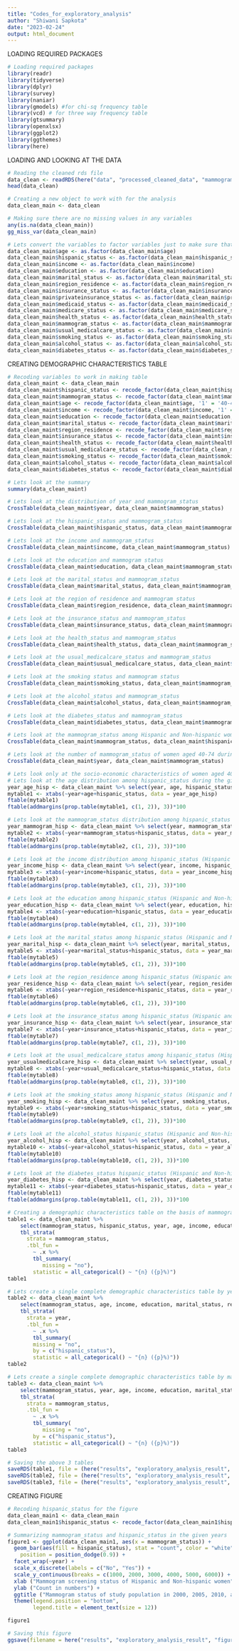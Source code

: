 ```yaml
---
title: "Codes_for_exploratory_analysis"
author: "Shiwani Sapkota"
date: "2023-02-24"
output: html_document
---
```


LOADING REQUIRED PACKAGES

```r
# Loading required packages
library(readr)
library(tidyverse)
library(dplyr)
library(survey)
library(naniar)
library(gmodels) #for chi-sq frequency table
library(vcd) # for three way frequency table
library(gtsummary)
library(openxlsx)
library(ggplot2)
library(ggthemes)
library(here)
```

LOADING AND LOOKING AT THE DATA

```r
# Reading the cleaned rds file
data_clean <- readRDS(here("data", "processed_cleaned_data", "mammogram_ses_clean.rds"))
head(data_clean)

# Creating a new object to work with for the analysis
data_clean_main <- data_clean

# Making sure there are no missing values in any variables
any(is.na(data_clean_main))
gg_miss_var(data_clean_main)

# Lets convert the variables to factor variables just to make sure that they are not treated as continuous variables in our analysis
data_clean_main$age <- as.factor(data_clean_main$age)
data_clean_main$hispanic_status <- as.factor(data_clean_main$hispanic_status)
data_clean_main$income <- as.factor(data_clean_main$income)
data_clean_main$education <- as.factor(data_clean_main$education)
data_clean_main$marital_status <- as.factor(data_clean_main$marital_status)
data_clean_main$region_residence <- as.factor(data_clean_main$region_residence)
data_clean_main$insurance_status <- as.factor(data_clean_main$insurance_status)
data_clean_main$privateinsurance_status <- as.factor(data_clean_main$privateinsurance_status)
data_clean_main$medicaid_status <- as.factor(data_clean_main$medicaid_status)
data_clean_main$medicare_status <- as.factor(data_clean_main$medicare_status)
data_clean_main$health_status <- as.factor(data_clean_main$health_status)
data_clean_main$mammogram_status <- as.factor(data_clean_main$mammogram_status)
data_clean_main$usual_medicalcare_status <- as.factor(data_clean_main$usual_medicalcare_status)
data_clean_main$smoking_status <- as.factor(data_clean_main$smoking_status)
data_clean_main$alcohol_status <- as.factor(data_clean_main$alcohol_status)
data_clean_main$diabetes_status <- as.factor(data_clean_main$diabetes_status)
```

CREATING DEMOGRAPHIC CHARACTERISTICS TABLE

```r
# Recoding variables to work in making table
data_clean_maint <- data_clean_main
data_clean_maint$hispanic_status <- recode_factor(data_clean_maint$hispanic_status, '1' = 'non-hispanic', '2' = 'hispanic')
data_clean_maint$mammogram_status <- recode_factor(data_clean_maint$mammogram_status, '0' = 'No', '1' = 'Yes')
data_clean_maint$age <- recode_factor(data_clean_maint$age, '1' = '40-44 years', '2' = '45-49 years', '3' = '50-54 years', '4' = '55-59 years', '5' = '60-64 years', '6' = '65-69 years', '7' = '70-74 years')
data_clean_maint$income <- recode_factor(data_clean_maint$income, '1' = 'at or above poverty threshold', '2' = 'below poverty threshold')
data_clean_maint$education <- recode_factor(data_clean_maint$education, '1' = 'never attended/kindergarten only', '2' = 'less than high school', '3' = 'high school', '4' = 'some college or Associate degree', '5' = 'bachelor degree and higher')
data_clean_maint$marital_status <- recode_factor(data_clean_maint$marital_status, '0' = 'never married', '1' = 'married', '2' = 'single (separated/widowed/divorced)', '3' = 'living with partner')
data_clean_maint$region_residence <- recode_factor(data_clean_maint$region_residence, '1' = 'northeast', '2' = 'north central/midwest', '3' = 'south', '4' = 'west')
data_clean_maint$insurance_status <- recode_factor(data_clean_maint$insurance_status, '0' = 'no coverage', '1' = 'coverage')
data_clean_maint$health_status <- recode_factor(data_clean_maint$health_status, '1' = 'excellent/very good/good', '2' = 'fair/poor')
data_clean_maint$usual_medicalcare_status <- recode_factor(data_clean_maint$usual_medicalcare_status, '0' = 'no place', '1' = 'usual place')
data_clean_maint$smoking_status <- recode_factor(data_clean_maint$smoking_status, '0' = 'never', '1' = 'current', '2' = 'former')
data_clean_maint$alcohol_status <- recode_factor(data_clean_maint$alcohol_status, '0' = 'never', '1' = 'current', '2' = 'former')
data_clean_maint$diabetes_status <- recode_factor(data_clean_maint$diabetes_status, '0' = 'no', '1' = 'yes')

# Lets look at the summary
summary(data_clean_maint)

# Lets look at the distribution of year and mammogram_status
CrossTable(data_clean_maint$year, data_clean_maint$mammogram_status)

# Lets look at the hispanic_status and mammogram_status
CrossTable(data_clean_maint$hispanic_status, data_clean_maint$mammogram_status)

# Lets look at the income and mammogram_status
CrossTable(data_clean_maint$income, data_clean_maint$mammogram_status)

# Lets look at the education and mammogram status
CrossTable(data_clean_maint$education, data_clean_maint$mammogram_status)

# Lets look at the marital_status and mammogram_status
CrossTable(data_clean_maint$marital_status, data_clean_maint$mammogram_status)

# Lets look at the region of residence and mammogram status
CrossTable(data_clean_maint$region_residence, data_clean_maint$mammogram_status)

# Lets look at the insurance_status and mammogram_status
CrossTable(data_clean_maint$insurance_status, data_clean_maint$mammogram_status)

# Lets look at the health_status and mammogram_status
CrossTable(data_clean_maint$health_status, data_clean_maint$mammogram_status)

# Lets look at the usual_medicalcare_status and mammogram_status
CrossTable(data_clean_maint$usual_medicalcare_status, data_clean_maint$mammogram_status)

# Lets look at the smoking status and mammogram status
CrossTable(data_clean_maint$smoking_status, data_clean_maint$mammogram_status)

# Lets look at the alcohol_status and mammogram_status
CrossTable(data_clean_maint$alcohol_status, data_clean_maint$mammogram_status)

# Lets look at the diabetes_status and mammogram_status
CrossTable(data_clean_maint$diabetes_status, data_clean_maint$mammogram_status)

# Lets look at the mammogram_status among Hispanic and Non-hispanic women (hispanic_status)
CrossTable(data_clean_maint$mammogram_status, data_clean_maint$hispanic_status)

# Lets look at the number of mammogram_status of women aged 40-74 during the years
CrossTable(data_clean_maint$year, data_clean_maint$mammogram_status)

# Lets look only at the socio-economic characteristics of women aged 40-64 by hispanic_status for different years
# Lets look at the age distribution among hispanic_status during the given years
year_age_hisp <- data_clean_maint %>% select(year, age, hispanic_status)
mytable1 <- xtabs(~year+age+hispanic_status, data = year_age_hisp)
ftable(mytable1)
ftable(addmargins(prop.table(mytable1, c(1, 2)), 3))*100

# Lets look at the mammogram_status distribution among hispanic_status (Hispanic and Non-hispanic women) during the given years
year_mammogram_hisp <- data_clean_maint %>% select(year, mammogram_status, hispanic_status)
mytable2 <- xtabs(~year+mammogram_status+hispanic_status, data = year_mammogram_hisp)
ftable(mytable2)
ftable(addmargins(prop.table(mytable2, c(1, 2)), 3))*100

# Lets look at the income distribution among hispanic_status (Hispanic and Non-hispanic women) during the given years
year_income_hisp <- data_clean_maint %>% select(year, income, hispanic_status)
mytable3 <- xtabs(~year+income+hispanic_status, data = year_income_hisp)
ftable(mytable3)
ftable(addmargins(prop.table(mytable3, c(1, 2)), 3))*100

# Lets look at the education among hispanic_status (Hispanic and Non-hispanic women) during the given years
year_education_hisp <- data_clean_maint %>% select(year, education, hispanic_status)
mytable4 <- xtabs(~year+education+hispanic_status, data = year_education_hisp)
ftable(mytable4)
ftable(addmargins(prop.table(mytable4, c(1, 2)), 3))*100

# Lets look at the marital_status among hispanic_status (Hispanic and Non-hispanic women) during the given years
year_marital_hisp <- data_clean_maint %>% select(year, marital_status, hispanic_status)
mytable5 <- xtabs(~year+marital_status+hispanic_status, data = year_marital_hisp)
ftable(mytable5)
ftable(addmargins(prop.table(mytable5, c(1, 2)), 3))*100

# Lets look at the region_residence among hispanic_status (Hispanic and Non-hispanic women during the given years)
year_residence_hisp <- data_clean_maint %>% select(year, region_residence, hispanic_status)
mytable6 <- xtabs(~year+region_residence+hispanic_status, data = year_residence_hisp)
ftable(mytable6)
ftable(addmargins(prop.table(mytable6, c(1, 2)), 3))*100

# Lets look at the insurance_status among hispanic_status (Hispanic and Non-hispanic women) during the given years
year_insurance_hisp <- data_clean_maint %>% select(year, insurance_status, hispanic_status)
mytable7 <- xtabs(~year+insurance_status+hispanic_status, data = year_insurance_hisp)
ftable(mytable7)
ftable(addmargins(prop.table(mytable7, c(1, 2)), 3))*100

# Lets look at the usual_medicalcare_status among hispanic_status (Hispanic and Non-hispanic women) during the given years
year_usualmedicalcare_hisp <- data_clean_maint %>% select(year, usual_medicalcare_status, hispanic_status)
mytable8 <- xtabs(~year+usual_medicalcare_status+hispanic_status, data = year_usualmedicalcare_hisp)
ftable(mytable8)
ftable(addmargins(prop.table(mytable8, c(1, 2)), 3))*100

# Lets look at the smoking_status among hispanic_status (Hispanic and Non-hispanic women) during the given years
year_smoking_hisp <- data_clean_maint %>% select(year, smoking_status, hispanic_status)
mytable9 <- xtabs(~year+smoking_status+hispanic_status, data = year_smoking_hisp)
ftable(mytable9)
ftable(addmargins(prop.table(mytable9, c(1, 2)), 3))*100

# Lets look at the alcohol_status hispanic_status (Hispanic and Non-hispanic women) during the given years
year_alcohol_hisp <- data_clean_maint %>% select(year, alcohol_status, hispanic_status)
mytable10 <- xtabs(~year+alcohol_status+hispanic_status, data = year_alcohol_hisp)
ftable(mytable10)
ftable(addmargins(prop.table(mytable10, c(1, 2)), 3))*100

# Lets look at the diabetes_status hispanic_status (Hispanic and Non-hispanic women) during the given years
year_diabetes_hisp <- data_clean_maint %>% select(year, diabetes_status, hispanic_status)
mytable11 <- xtabs(~year+diabetes_status+hispanic_status, data = year_diabetes_hisp)
ftable(mytable11)
ftable(addmargins(prop.table(mytable11, c(1, 2)), 3))*100

# Creating a demographic characteristics table on the basis of mammogram_status
table1 <- data_clean_maint %>% 
    select(mammogram_status, hispanic_status, year, age, income, education, marital_status, region_residence, insurance_status, health_status, usual_medicalcare_status, smoking_status, alcohol_status, diabetes_status) %>%
    tbl_strata(
      strata = mammogram_status,
      .tbl_fun = 
        ~ .x %>%
        tbl_summary(
           missing = "no"),
        statistic = all_categorical() ~ "{n} ({p}%)")
table1

# Lets create a single complete demographic characteristics table by year and hispanic_status of women
table2 <- data_clean_maint %>% 
    select(mammogram_status, age, income, education, marital_status, region_residence, insurance_status, health_status, usual_medicalcare_status, smoking_status, alcohol_status, diabetes_status, year, hispanic_status) %>%
    tbl_strata(
      strata = year,
      .tbl_fun = 
        ~ .x %>%
        tbl_summary(
        missing = "no",
        by = c("hispanic_status"),
        statistic = all_categorical() ~ "{n} ({p}%)"))
table2

# Lets create a single complete demographic characteristics table by mammogram_status and hispanic_status of women
table3 <- data_clean_maint %>% 
    select(mammogram_status, year, age, income, education, marital_status, region_residence, insurance_status, health_status, usual_medicalcare_status, smoking_status, alcohol_status, diabetes_status, hispanic_status) %>%
    tbl_strata(
      strata = mammogram_status,
      .tbl_fun = 
        ~ .x %>%
        tbl_summary(
           missing = "no",
        by = c("hispanic_status"),
        statistic = all_categorical() ~ "{n} ({p}%)"))
table3

# Saving the above 3 tables
saveRDS(table1, file = (here("results", "exploratory_analysis_result", "demographic_table1.rds")))
saveRDS(table2, file = (here("results", "exploratory_analysis_result", "demographic_table2.rds")))
saveRDS(table3, file = (here("results", "exploratory_analysis_result", "demographic_table3.rds")))
```

CREATING FIGURE

```r
# Recoding hispanic_status for the figure
data_clean_main1 <- data_clean_main
data_clean_main1$hispanic_status <- recode_factor(data_clean_main1$hispanic_status, '1' = 'Non-hispanic', '2' = 'Hispanic')

# Summarizing mammogram_status and hispanic_status in the given years
figure1 <- ggplot(data_clean_main1, aes(x = mammogram_status)) +
  geom_bar(aes(fill = hispanic_status), stat = "count", color = "white",
    position = position_dodge(0.9)) +
  facet_wrap(~year) +
  scale_x_discrete(labels = c("No", "Yes")) +
  scale_y_continuous(breaks = c(1000, 2000, 3000, 4000, 5000, 6000)) +
  xlab ("Mammogram screening status of Hispanic and Non-hispanic women") +
  ylab ("Count in numbers") +
  ggtitle ("Mammogram status of study population in 2000, 2005, 2010, and 2015") +
  theme(legend.position = "bottom", 
        legend.title = element_text(size = 12))

figure1

# Saving this figure
ggsave(filename = here("results", "exploratory_analysis_result", "figure1_mammogram_ses.png"), plot = figure1, dpi = 300)
```

